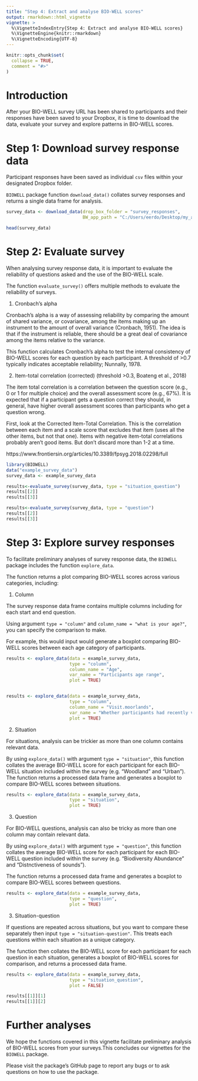 ```yaml
---
title: "Step 4: Extract and analyse BIO-WELL scores"
output: rmarkdown::html_vignette
vignette: >
  %\VignetteIndexEntry{Step 4: Extract and analyse BIO-WELL scores}
  %\VignetteEngine{knitr::rmarkdown}
  %\VignetteEncoding{UTF-8}
---
```


```r
knitr::opts_chunk$set(
  collapse = TRUE,
  comment = "#>"
)
```

# Introduction

After your BIO-WELL survey URL has been shared to participants and their
responses have been saved to your Dropbox, it is time to download the data,
evaluate your survey and explore patterns in BIO-WELL scores.

# Step 1: Download survey response data

Participant responses have been saved as individual `csv` files within your designated Dropbox folder. 

`BIOWELL` package function `download_data()` collates survey responses and returns a single data frame for analysis. 

```r
survey_data <- download_data(drop_box_folder = "survey_responses",
                             BW_app_path = "C:/Users/eerdo/Desktop/my_app_name_1")

head(survey_data)
```

# Step 2: Evaluate survey 

When analysing survey response data, it is important to evaluate the reliability of questions asked and the use of the BIO-WELL scale.  

The function `evaluate_survey()` offers multiple methods to evaluate the reliability of surveys. 

1) Cronbach's alpha 

Cronbach's alpha is a way of assessing reliability by comparing the amount of shared variance, or covariance, among the items making up an instrument to the amount of overall variance (Cronbach, 1951). The idea is that if the instrument is reliable, there should be a great deal of covariance among the items relative to the variance.

This function calculates Cronbach's alpha to test the internal consistency of BIO-WELL scores for each question by each participant. A threshold of >0.7 typically indicates acceptable reliability; Nunnally, 1978.

2) Item-total correlation (corrected) (threshold >0.3, Boateng et al., 2018) 

The item total correlation is a correlation between the question score (e.g., 0 or 1 for multiple choice) and the overall assessment score (e.g., 67%). It is expected that if a participant gets a question correct they should, in general, have higher overall assessment scores than participants who get a question wrong.

First, look at the Corrected Item-Total Correlation. This is the correlation between each item and a scale score that excludes that item (uses all the other items, but not that one). Items with negative item-total correlations probably aren’t good items. But don’t discard more than 1-2 at a time.

https://www.frontiersin.org/articles/10.3389/fpsyg.2018.02298/full

```r
library(BIOWELL)
data("example_survey_data")
survey_data <- example_survey_data

results<-evaluate_survey(survey_data, type = "situation_question")
results[[2]]
results[[3]]

results<-evaluate_survey(survey_data, type = "question")
results[[2]]
results[[3]]
```


# Step 3: Explore survey responses

To facilitate preliminary analyses of survey response data, the `BIOWELL` package includes the function `explore_data`.

The function returns a plot comparing BIO-WELL scores across various categories, including:

1) Column

The survey response data frame contains multiple columns including for each start and end question. 

Using argument `type = "column"` and `column_name = "what is your age?"`, you can specify the comparison to make. 

For example, this would input would generate a boxplot comparing BIO-WELL scores
between each age category of participants.

```r
results <- explore_data(data = example_survey_data,
                        type = "column",
                        column_name = "Age",
                        var_name = "Participants age range",
                        plot = TRUE)


results <- explore_data(data = example_survey_data,
                        type = "column",
                        column_name = "Visit.moorlands",
                        var_name = "Whether participants had recently visited moorlands",
                        plot = TRUE)
```

2) Situation 

For situations, analysis can be trickier as more than one column contains relevant data. 

By using `explore_data()` with argument `type = "situation"`, this function collates the average BIO-WELL score for each participant for each BIO-WELL situation included within the survey (e.g. "Woodland" and "Urban"). The function returns a processed data frame and generates a boxplot to compare BIO-WELL scores between situations. 

```r
results <- explore_data(data = example_survey_data, 
                        type = "situation",
                        plot = TRUE)
```


3) Question 

For BIO-WELL questions, analysis can also be tricky as more than one column may contain relevant data. 

By using `explore_data()` with argument `type = "question"`, this function collates the average BIO-WELL score for each participant for each BIO-WELL question included within the survey (e.g. "Biodiversity Abundance" and "Distnctiveness of sounds"). 

The function returns a processed data frame and generates a boxplot to compare BIO-WELL scores between questions.  

```r
results <- explore_data(data = example_survey_data,
                        type = "question",
                        plot = TRUE)
```

3) Situation-question 

If questions are repeated across situations, but you want to compare these separately then input `type = "situation-question"`. This treats each questions within each situation as a unique category. 

The function then collates the BIO-WELL score for each participant for each question in each situation, generates a boxplot of BIO-WELL scores for comparison, and returns a processed data frame. 

```r
results <- explore_data(data = example_survey_data,
                        type = "situation_question",
                        plot = FALSE)

results[[1]][1]
results[[1]][2]
```



# Further analyses

We hope the functions covered in this vignette facilitate preliminary analysis
of BIO-WELL scores from your surveys.This concludes our vignettes for the
`BIOWELL` package.

Please visit the package's GitHub page to report any bugs or to ask questions on
how to use the package.








